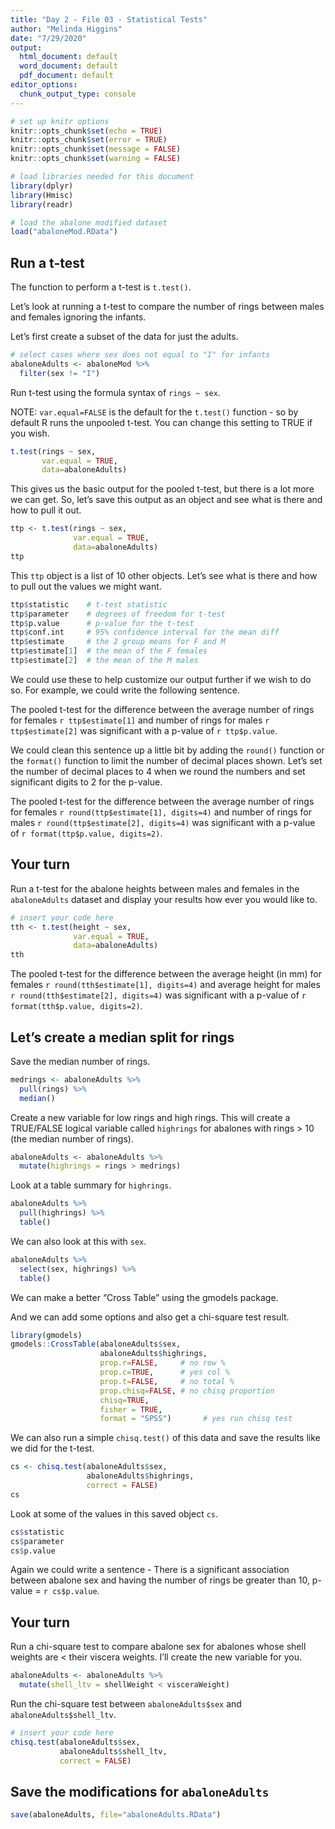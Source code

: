```yaml
---
title: "Day 2 - File 03 - Statistical Tests"
author: "Melinda Higgins"
date: "7/29/2020"
output:
  html_document: default
  word_document: default
  pdf_document: default
editor_options:
  chunk_output_type: console
---
```


```r
# set up knitr options
knitr::opts_chunk$set(echo = TRUE)
knitr::opts_chunk$set(error = TRUE)
knitr::opts_chunk$set(message = FALSE)
knitr::opts_chunk$set(warning = FALSE)

# load libraries needed for this document
library(dplyr)
library(Hmisc)
library(readr)

# load the abalone modified dataset
load("abaloneMod.RData")
```

## Run a t-test

The function to perform a t-test is `t.test()`.

Let's look at running a t-test to compare the number of rings between males and females ignoring the infants.

Let's first create a subset of the data for just the adults.

```r
# select cases where sex does not equal to "I" for infants
abaloneAdults <- abaloneMod %>%
  filter(sex != "I")
```

Run t-test using the formula syntax of `rings ~ sex`.

NOTE: `var.equal=FALSE` is the default for the `t.test()` function - so by default R runs the unpooled t-test. You can change this setting to TRUE if you wish.

```r
t.test(rings ~ sex, 
       var.equal = TRUE,
       data=abaloneAdults)
```

This gives us the basic output for the pooled t-test, but there is a lot more we can get. So, let's save this output as an object and see what is there and how to pull it out.

```r
ttp <- t.test(rings ~ sex, 
              var.equal = TRUE,
              data=abaloneAdults)
ttp
```

This `ttp` object is a list of 10 other objects. Let's see what is there and how to pull out the values we might want.

```r
ttp$statistic    # t-test statistic
ttp$parameter    # degrees of freedom for t-test
ttp$p.value      # p-value for the t-test
ttp$conf.int     # 95% confidence interval for the mean diff
ttp$estimate     # the 2 group means for F and M
ttp$estimate[1]  # the mean of the F females
ttp$estimate[2]  # the mean of the M males
```

We could use these to help customize our output further if we wish to do so. For example, we could write the following sentence.

The pooled t-test for the difference between the average number of rings for females `r ttp$estimate[1]` and number of rings for males `r ttp$estimate[2]` was significant with a p-value of `r ttp$p.value`.

We could clean this sentence up a little bit by adding the `round()` function or the `format()` function to limit the number of decimal places shown. Let's set the number of decimal places to 4 when we round the numbers and set significant digits to 2 for the p-value.

The pooled t-test for the difference between the average number of rings for females `r round(ttp$estimate[1], digits=4)` and number of rings for males `r round(ttp$estimate[2], digits=4)` was significant with a p-value of `r format(ttp$p.value, digits=2)`.

## Your turn

Run a t-test for the abalone heights between males and females in the `abaloneAdults` dataset and display your results how ever you would like to.

```r
# insert your code here
tth <- t.test(height ~ sex, 
              var.equal = TRUE,
              data=abaloneAdults)
tth
```

The pooled t-test for the difference between the average height (in mm) for females `r round(tth$estimate[1], digits=4)` and average height for males `r round(tth$estimate[2], digits=4)` was significant with a p-value of `r format(tth$p.value, digits=2)`.


## Let's create a median split for rings

Save the median number of rings.

```r
medrings <- abaloneAdults %>%
  pull(rings) %>%
  median()
```

Create a new variable for low rings and high rings. This will create a TRUE/FALSE logical variable called `highrings` for abalones with rings > 10 (the median number of rings).

```r
abaloneAdults <- abaloneAdults %>%
  mutate(highrings = rings > medrings)
```

Look at a table summary for `highrings`.

```r
abaloneAdults %>%
  pull(highrings) %>%
  table()
```

We can also look at this with `sex`.

```r
abaloneAdults %>%
  select(sex, highrings) %>%
  table()
```

We can make a better "Cross Table" using the gmodels package.

And we can add some options and also get a chi-square test result.

```r
library(gmodels)
gmodels::CrossTable(abaloneAdults$sex, 
                    abaloneAdults$highrings,
                    prop.r=FALSE,     # no row %
                    prop.c=TRUE,      # yes col %
                    prop.t=FALSE,     # no total %
                    prop.chisq=FALSE, # no chisq proportion
                    chisq=TRUE,
                    fisher = TRUE,
                    format = "SPSS")       # yes run chisq test
```

We can also run a simple `chisq.test()` of this data and save the results like we did for the t-test.

```r
cs <- chisq.test(abaloneAdults$sex,
                 abaloneAdults$highrings,
                 correct = FALSE)
cs
```

Look at some of the values in this saved object `cs`.

```r
cs$statistic
cs$parameter
cs$p.value
```

Again we could write a sentence - There is a significant association between abalone sex and having the number of rings be greater than 10, p-value = `r cs$p.value`.

## Your turn

Run a chi-square test to compare abalone sex for abalones whose shell weights are < their viscera weights. I'll create the new variable for you.

```r
abaloneAdults <- abaloneAdults %>%
  mutate(shell_ltv = shellWeight < visceraWeight)

```

Run the chi-square test between `abaloneAdults$sex` and      `abaloneAdults$shell_ltv`.

```r
# insert your code here
chisq.test(abaloneAdults$sex,
           abaloneAdults$shell_ltv,
           correct = FALSE)

```

## Save the modifications for `abaloneAdults`

```r
save(abaloneAdults, file="abaloneAdults.RData")
```

